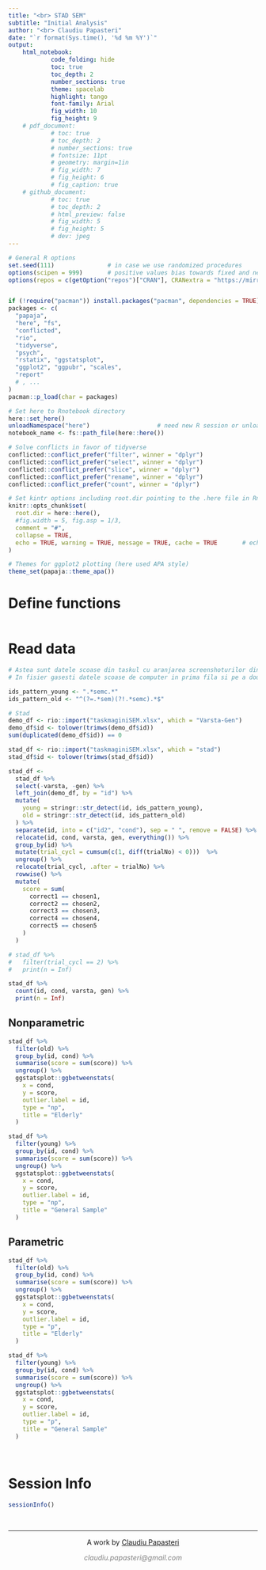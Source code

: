 ```yaml
---
title: "<br> STAD SEM" 
subtitle: "Initial Analysis"
author: "<br> Claudiu Papasteri"
date: "`r format(Sys.time(), '%d %m %Y')`"
output: 
    html_notebook:
            code_folding: hide
            toc: true
            toc_depth: 2
            number_sections: true
            theme: spacelab
            highlight: tango
            font-family: Arial
            fig_width: 10
            fig_height: 9
    # pdf_document: 
            # toc: true
            # toc_depth: 2
            # number_sections: true
            # fontsize: 11pt
            # geometry: margin=1in
            # fig_width: 7
            # fig_height: 6
            # fig_caption: true
    # github_document: 
            # toc: true
            # toc_depth: 2
            # html_preview: false
            # fig_width: 5
            # fig_height: 5
            # dev: jpeg
---
```



<!-- Setup -->


```r
# General R options
set.seed(111)               # in case we use randomized procedures       
options(scipen = 999)       # positive values bias towards fixed and negative towards scientific notation
options(repos = c(getOption("repos")["CRAN"], CRANextra = "https://mirror.clientvps.com/CRAN/"))  # use CRAN as default, set CRANextra to Nürnberg mirror


if (!require("pacman")) install.packages("pacman", dependencies = TRUE)
packages <- c(
  "papaja",
  "here", "fs",
  "conflicted",
  "rio",
  "tidyverse", 
  "psych",          
  "rstatix", "ggstatsplot",
  "ggplot2", "ggpubr", "scales",
  "report"
  # , ...
)
pacman::p_load(char = packages)

# Set here to Rnotebook directory
here::set_here()
unloadNamespace("here")                   # need new R session or unload namespace for .here file to take precedence over .Rproj
notebook_name <- fs::path_file(here::here())

# Solve conflicts in favor of tidyverse
conflicted::conflict_prefer("filter", winner = "dplyr")
conflicted::conflict_prefer("select", winner = "dplyr")
conflicted::conflict_prefer("slice", winner = "dplyr")
conflicted::conflict_prefer("rename", winner = "dplyr")
conflicted::conflict_prefer("count", winner = "dplyr")

# Set kintr options including root.dir pointing to the .here file in Rnotebook directory
knitr::opts_chunk$set(
  root.dir = here::here(),
  #fig.width = 5, fig.asp = 1/3, 
  comment = "#",
  collapse = TRUE,
  echo = TRUE, warning = TRUE, message = TRUE, cache = TRUE       # echo = False for github_document, but will be folded in html_notebook
)

# Themes for ggplot2 plotting (here used APA style)
theme_set(papaja::theme_apa())
```



<!-- Functions -->

# Define functions

```r
```


<!-- Report -->

# Read data

```r
# Astea sunt datele scoase din taskul cu aranjarea screenshoturilor din filmul vizionat la SEM. Sunt aici toti participantii, si cei tineri, care nu au facut EEG (extensia lor de la ID este semc), si cei varstnici, care au si EEG (extensia lor e doar sem). Am adaugat in id si referinte la conditia experimentala, astfel ca cei care au ns in id au facut non-social (vizionat film singuri, fara sa faca Oglina), cei cu n sunt in conditia neutra (vizionat film cu o persoana straina alaturi, fara sa fi facut oglinda) si cei cu p au facut condizia pozitiva social (Oglinda si vizionarea filmului alaturi de instructor). Asa ca, de ex, al 10lea participant din lotul comportamental de tineri care a fost in grupul pozitiv social arata cam asa: 7semc p .
# In fisier gasesti datele scoase de computer in prima fila si pe a doua fila ai si genurile si varstele pt fiecare id. Sunt in ordinea cronologica, nu numerica. In prima fila am lasat si doua inregistrari facute ca probe pt ca mai aveau in partea din dreapta a tabelului niste date, ma gandesc ca poate au legatura cu modul de scorare, asa ca nu le-am sters.

ids_pattern_young <- ".*semc.*"
ids_pattern_old <- "^(?=.*sem)(?!.*semc).*$"    

# Stad
demo_df <- rio::import("taskmaginiSEM.xlsx", which = "Varsta-Gen")
demo_df$id <- tolower(trimws(demo_df$id))
sum(duplicated(demo_df$id)) == 0

stad_df <- rio::import("taskmaginiSEM.xlsx", which = "stad")
stad_df$id <- tolower(trimws(stad_df$id))

stad_df <-
  stad_df %>%
  select(-varsta, -gen) %>% 
  left_join(demo_df, by = "id") %>% 
  mutate(
    young = stringr::str_detect(id, ids_pattern_young),
    old = stringr::str_detect(id, ids_pattern_old)  
  ) %>% 
  separate(id, into = c("id2", "cond"), sep = " ", remove = FALSE) %>% 
  relocate(id, cond, varsta, gen, everything()) %>% 
  group_by(id) %>%
  mutate(trial_cycl = cumsum(c(1, diff(trialNo) < 0)))  %>%
  ungroup() %>%
  relocate(trial_cycl, .after = trialNo) %>%
  rowwise() %>%
  mutate(
    score = sum(
      correct1 == chosen1,
      correct2 == chosen2,
      correct3 == chosen3,
      correct4 == chosen4,
      correct5 == chosen5
    )          
  )

# stad_df %>%
#   filter(trial_cycl == 2) %>%
#   print(n = Inf)

stad_df %>%
  count(id, cond, varsta, gen) %>%
  print(n = Inf)
```

## Nonparametric

```r
stad_df %>%
  filter(old) %>%
  group_by(id, cond) %>%
  summarise(score = sum(score)) %>%
  ungroup() %>% 
  ggstatsplot::ggbetweenstats(
    x = cond,
    y = score,
    outlier.label = id,
    type = "np",
    title = "Elderly"
  )

stad_df %>%
  filter(young) %>%
  group_by(id, cond) %>%
  summarise(score = sum(score)) %>%
  ungroup() %>% 
  ggstatsplot::ggbetweenstats(
    x = cond,
    y = score,
    outlier.label = id,
    type = "np",
    title = "General Sample"
  )
```

## Parametric

```r
stad_df %>%
  filter(old) %>%
  group_by(id, cond) %>%
  summarise(score = sum(score)) %>%
  ungroup() %>% 
  ggstatsplot::ggbetweenstats(
    x = cond,
    y = score,
    outlier.label = id,
    type = "p",
    title = "Elderly"
  )

stad_df %>%
  filter(young) %>%
  group_by(id, cond) %>%
  summarise(score = sum(score)) %>%
  ungroup() %>% 
  ggstatsplot::ggbetweenstats(
    x = cond,
    y = score,
    outlier.label = id,
    type = "p",
    title = "General Sample"
  )
```



<!-- Session Info and License -->

<br>

# Session Info
```r
sessionInfo()    
```

<!-- Footer -->
&nbsp;
<hr />
<p style="text-align: center;">A work by <a href="https://github.com/ClaudiuPapasteri/">Claudiu Papasteri</a></p>
<p style="text-align: center;"><span style="color: #808080;"><em>claudiu.papasteri@gmail.com</em></span></p>
&nbsp;
